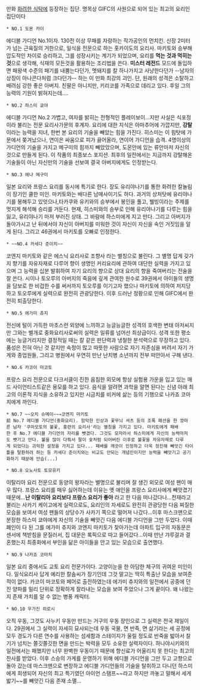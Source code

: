 만화 [[화려한 식탁]]에 등장하는 집단. 명목상 GIFC의 사원으로 되어 있는 최고의 요리인 집단이다

 * NO.1 도몬 카이
에디블 가디언 No.1이자. 130전 이상 무패를 자랑하는 작가공인의 먼치킨. 신장 2미터가 넘는 근육질의 거한으로, 일식을 전문으로 하는 홋카이도의 요리사. 마키토와 승부해 압도적인 차이로 승리하고, 그를 성장시키는 계기가 되었으며, 요리를 '''먹는 것과 먹히는 것'''으로 생각해, 식재의 모든것을 활용하는 조리법을 쓴다. '''미스터 레전드''' 모드에 돌입하면 패왕색 수준의 패기를 내뿜는다던가, 멧돼지를 칼 하나가지고 사냥한다던가 --남자의 상징이 아나콘다처럼 크다던가-- 하는 이 만화 최강의 괴인. 단, 원래의 성격은 소탈하고 배려심 강한 좋은 아버지. 친딸은 아니지만, 키리코를 가족으로 데리고 있다. 후일 그의 능력의 기원이 밝혀지는데….

 * NO.2 하스미 쿄야
에디블 가디언 No.2 가볍고, 여자를 밝히는 전형적인 플레이보이…지만 사실은 식포정이라 불리는 전문 요리사가문의 후계자. 요리에 대한 지식은 아마추어에 가깝지만, '''강탈'''이라는 능력을 지녀, 한번 본 요리의 기술을 빼았는 힘을 가진다. 히스미는 이 힘탓에 가문에서 쫒겨났으나, 연이은 싸움으로 피가 끓어올라, 연이어 가디언을 습격. 4명이상의 가디언의 기술을 가지고 메구미의 힘까지 빼았았으며, 도몬안에 있는 류안마저 자신의 것으로 만들게 된다. 이 작품의 최종보스 포지션. 최후의 일전에서는 지금까지 강탈해온 기술들이 아닌 자신만의 기술을 선보여 결국 아버지에게도 인정받는다.


 * NO.3 에나 메구미
일본 요리와 프랑스 요리를 동시에 특기로 한다. 장도 유리야나기를 통한 화려한 칼놀림이 장기인 쿨한 미인. 마키토와는 배다른 남매사이기도 하다. 과거의 상처탓에 유리야나기를 봉해두고 있엇으나,타카쿠와 유키와의 승부에서 봉인을 풀고, 웰빙이라는 주제를 멋지게 해석해 승리를 거둔다. 현재, 히스미와의 승부로 인해 유리야나기를 다루는 힘을 잃고, 유리야나기 마저 부러진 상태. 그 바람에 하스미에게 지고 만다. 그리고 아버지가 돌아가시고 난 뒤에서야 자신이 아버지를 미워한 것이 자신이 자신을 속인 거짓임을 알게 된다. 그리고 46권에서 마키토를 오빠로 인정한다.

 * ~~NO.4 카세다 준이치~~
코엔지 마키토와 같은 에스닉 요리사로 조향사 라는 별칭으로 불린다. 그 별명 답게 갖가지 향기를 자유자재로 다루어 향이 생명인 커리요리에 관하여 대단한 실력을 가지고 있으며 그 능력을 십분 발휘하여 자기 요리의 향으로 상대 요리의 향을 죽여버리는 전술을 잘 쓴다. 시이나 토오루의 아버지의 죽음에 깊게 관여한 원수로 39권에서 아이들의 생명을 담보로 한 비겁한 수를 써서까지 토오루를 이기고자 했으나 마키토에 의하여 저지당하고 토오루에게 실력으로 완전히 관광당한다. 이후 드러난 정황으로 인해 GIFC에서 완전히 퇴출당한다.

 * NO.5 에가미 츄지
전신에 털이 가득한 마초스런 외양에 느끼하고 능글능글한 성격의 호색한 변태 아저씨지만 그와는 별개로 중화요리사로써의 실력은 일류를 넘어선 최상급이다. 성격 또한 평소에는 능글거리지만 결정적일 때는 칼 같은 판단력과 냉철한 분석력으로 무장하고 있다. 품성은 전혀 아닌 것 같지만 속정이 많고 따뜻한 사람으로 자기 자존심을 버려서 자기 가게와 종업원들, 그리고 병원에서 우연히 만난 난치병 소년까지 전부 떠안아서 구해 낸다.

 * NO.6 카코이 마코토
프랑스 요리 전문으로 다크서클이 진한 음침한 외모에 항상 실험용 가운을 입고 있는 매드 사이언티스트같은 용모를 하고 있다. 음식을 알려면 과학을 알면 된다는 신념 아래 최고의 이론적 지식을 소유하고 있지만 시금치를 비커에 삶는 등의 기행으로 나카죠 코마치에게 까인다.

 * NO.7 ~~오치 슈메이~~→코엔지 마키토
 前 No.7 에디블 가디언(중화요리). 험악한 인상과 꽃무늬 셔츠 등의 조폭 패션을 한 깡마른 남자 '쿠마모토의 불꽃, 홍련의 요리사'라는 별칭을 가지고 있다. 마키토에게 패배한 후 No.7 에디블 가디언의 자리를 뺏겼다. 그것도 모자라서 하스미에게 자신의 능력마저도 뺏기고 만다. 불을 많이 다뤄서 팔이 숯처럼 되어버린 이후로 불꽃을 자유자재로 다루게 되었다는 괴악한 설정을 가지고 있다... 패배를 깨끗이 인정하고 더욱 정진해 빼앗긴 타이틀을 탈환하려 하는 등 카세다 준이치와는 비교도 안되는 개념인이지만 능력을 빼앗기고 공기화하기 때문에 안습(...)

 * NO.8 오노사토 토모유키
이탈리아 요리 전문으로 동양의 왕자라는 별명으로 불리며 잘 생긴 외모로 여성 팬이 매우 많다. 프랑스 요리를 매우 싫어하는데 이유는 옛 애인을 프랑스 요리사에게 빼앗겼기 때문에...'''난 이탈리아 요리보다 프랑스 요리가 좋아''' 라고 한 다음 떠나갔다나...천재라고 불리는 사카기 케이고에게 실력으로도, 요리인의 자세로도 완전히 관광당한 다음 찌질한 모습을 보여서 여성 팬들의 상당수가 사카기 쪽으로 떨어져 나갔다...이후 마스크맨으로 분장한 하스미 쿄야에게 자신의 기술을 빼앗긴 다음 에디블 가디언을 그만 두었다. 이때 폐인이 다 된 그를 에가미 츄지와 코엔지 마키토가 찾아가는데 아파트 입구의 자동문은 센서에 책받침을 문질러서, 집 대문은 록픽으로 따고 들어갔다...이때 만난 갸루걸과 결혼했는지 최종화에서 부인을 닮은 아이들을 안고 있는 모습으로 출연했다.

 * NO.9 나카죠 코마치
일본 요리 중에서도 교토 요리 전문가이다. 고양이눈을 한 아담한 체구의 귀여운 미인이다. 일식요리사 답게 예리한 칼솜씨가 장기인데 그것 말고는 딱히 특출난 모습을 보여준 적이 없다. 카코이 마코토와 페어로 출전하였는데 에가미 츄지와의 일전에서 공중에 던진 양파를 밀리 단위로 정확하게 잘라내는 모습을 보여 주었으나 그게 끝이다. 왜 나왔는지 존재 가치를 알 수 없는 병풍 캐릭터.

 * NO.10 우가진 히로시
오직 우동, 그것도 사누키 우동만 만드는 거구의 우동 장인으로 그 실력은 전국 제일이다. 29권에서 그 실력이 자세히 묘사되는데 우동 국물, 면 반죽, 면 삶기라는 세 공정에 모두 경도가 다른 연수를 사용하는 섬세함과 스테이지가 울릴 정도로 반죽을 밟아서 찰기가 넘치는 쫄깃쫄깃한 면을 만드는 박력을 모두 소유한 실력자이다. 하나야시키와의 일전에서는 패했지만 너무 완벽한 우동이기 때문에 향신료가 어울리지 못 한다는 최고의 찬사를 받았다. 이후 스승의 가게를 운영하기 위해 에디블 가디언을 그만 두고 고향으로 돌아 갔는데 마스크맨으로 변장하고 에디블 가디언들의 기술을 탈취하고 다니던 하스미에게 희생되어 자신의 최고 특기였던 아이언 스탬프~~라고 하지만 까놓고 말해서 세게 밟기~~를 빼앗긴 다음 존재 소멸...



